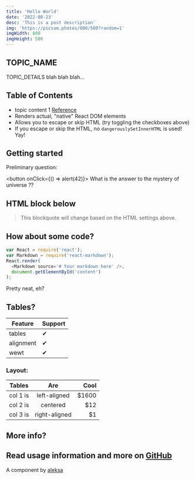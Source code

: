 ```yaml
---
title: 'Hello World'
date: '2022-08-23'
desc: 'This is a post description'
img: 'https://picsum.photos/800/500?random=1'
imgWidth: 800
imgHeight: 500
---
```


## TOPIC_NAME

TOPIC_DETAILS
blah blah blah...

## Table of Contents

- topic content 1 [Reference](http://dibya.org)
- Renders actual, "native" React DOM elements
- Allows you to escape or skip HTML (try toggling the checkboxes above)
- If you escape or skip the HTML, no `dangerouslySetInnerHTML` is used! Yay!

## Getting started

Preliminary question:

<button onClick={() => alert(42)}>
  What is the answer to the mystery of universe ??
</button>

## HTML block below

<blockquote>
  This blockquote will change based on the HTML settings above.
</blockquote>

## How about some code?

```js hello.js
var React = require('react');
var Markdown = require('react-markdown');
React.render(
  <Markdown source='# Your markdown here' />,
  document.getElementById('content')
);
```

Pretty neat, eh?

## Tables?

| Feature   | Support |
| --------- | ------- |
| tables    | ✔       |
| alignment | ✔       |
| wewt      | ✔       |

### Layout:

| Tables   |      Are      |  Cool |
| -------- | :-----------: | ----: |
| col 1 is | left-aligned  | $1600 |
| col 2 is |   centered    |   $12 |
| col 3 is | right-aligned |    $1 |

## More info?

## Read usage information and more on [GitHub](//github.com/aleksa-codes/)

A component by [aleksa](https://aleksa.codes/)
